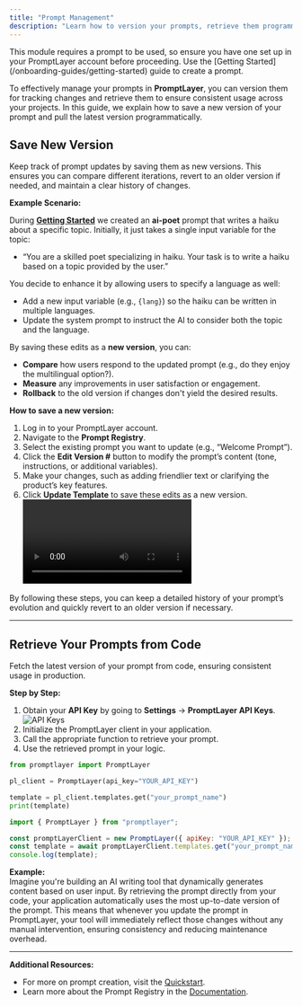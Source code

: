 ```yaml
---
title: "Prompt Management"
description: "Learn how to version your prompts, retrieve them programmatically, and keep them organized in PromptLayer."
---
```


<Tip>
  This module requires a prompt to be used, so ensure you have one set up in
  your PromptLayer account before proceeding. Use the [Getting
  Started](/onboarding-guides/getting-started) guide to create a prompt.
</Tip>

To effectively manage your prompts in **PromptLayer**, you can version them for tracking changes and retrieve them to ensure consistent usage across your projects. In this guide, we explain how to save a new version of your prompt and pull the latest version programmatically.

## Save New Version

Keep track of prompt updates by saving them as new versions. This ensures you can compare different iterations, revert to an older version if needed, and maintain a clear history of changes.

**Example Scenario:**

During **[Getting Started](/onboarding-guides/getting-started)** we created an **ai-poet** prompt that writes a haiku about a specific topic. Initially, it just takes a single input variable for the topic:

- “You are a skilled poet specializing in haiku. Your task is to write a haiku based on a topic provided by the user.”

You decide to enhance it by allowing users to specify a language as well:

- Add a new input variable (e.g., `{lang}`) so the haiku can be written in multiple languages.
- Update the system prompt to instruct the AI to consider both the topic and the language.

By saving these edits as a **new version**, you can:

- **Compare** how users respond to the updated prompt (e.g., do they enjoy the multilingual option?).
- **Measure** any improvements in user satisfaction or engagement.
- **Rollback** to the old version if changes don't yield the desired results.

**How to save a new version:**

1. Log in to your PromptLayer account.
2. Navigate to the **Prompt Registry**.
3. Select the existing prompt you want to update (e.g., “Welcome Prompt”).
4. Click the **Edit Version #** button to modify the prompt’s content (tone, instructions, or additional variables).
5. Make your changes, such as adding friendlier text or clarifying the product’s key features.
6. Click **Update Template** to save these edits as a new version.
   <video controls>
     <source src="./videos/save-new-version.mp4" type="video/mp4" />
   </video>

By following these steps, you can keep a detailed history of your prompt’s evolution and quickly revert to an older version if necessary.

---

## Retrieve Your Prompts from Code

Fetch the latest version of your prompt from code, ensuring consistent usage in production.

**Step by Step:**

1. Obtain your **API Key** by going to **Settings** → **PromptLayer API Keys**.
   <img src="./images/api-keys.png" alt="API Keys" />
2. Initialize the PromptLayer client in your application.
3. Call the appropriate function to retrieve your prompt.
4. Use the retrieved prompt in your logic.

<CodeGroup>

```python Python
from promptlayer import PromptLayer

pl_client = PromptLayer(api_key="YOUR_API_KEY")

template = pl_client.templates.get("your_prompt_name")
print(template)
```

```js Javascript
import { PromptLayer } from "promptlayer";

const promptLayerClient = new PromptLayer({ apiKey: "YOUR_API_KEY" });
const template = await promptLayerClient.templates.get("your_prompt_name");
console.log(template);
```

</CodeGroup>

**Example:**  
Imagine you're building an AI writing tool that dynamically generates content based on user input.
By retrieving the prompt directly from your code, your application automatically uses the most up-to-date version of the prompt.
This means that whenever you update the prompt in PromptLayer, your tool will immediately reflect those changes without any manual intervention, ensuring consistency and reducing maintenance overhead.

---

**Additional Resources:**

- For more on prompt creation, visit the [Quickstart](/quickstart).
- Learn more about the Prompt Registry in the [Documentation](/features/prompt-registry/overview).
